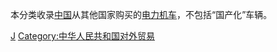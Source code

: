 本分类收录[[中国|中国]]从其他国家购买的[[电力机车|电力机车]]，不包括“国产化”车辆。

[[Category:中国电力机车|J]]
[[Category:中华人民共和国对外贸易|Category:中华人民共和国对外贸易]]